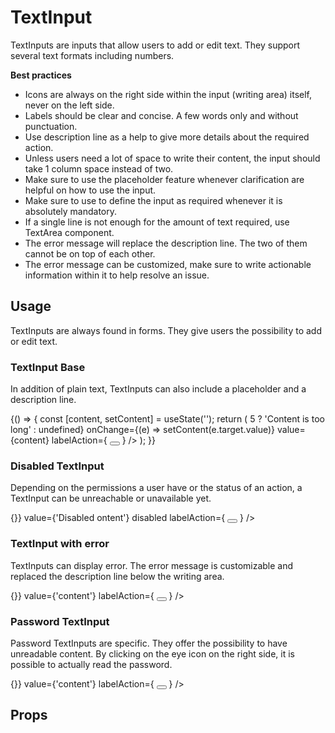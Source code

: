 <!--- TextInput.stories.mdx --->


<Meta title="Design System/Molecules/TextInput" component={TextInput} />

# TextInput

TextInputs are inputs that allow users to add or edit text. They support several text formats including numbers.

**Best practices**

- Icons are always on the right side within the input (writing area) itself, never on the left side.
- Labels should be clear and concise. A few words only and without punctuation.
- Use description line as a help to give more details about the required action.
- Unless users need a lot of space to write their content, the input should take 1 column space instead of two.
- Make sure to use the placeholder feature whenever clarification are helpful on how to use the input.
- Make sure to use to define the input as required whenever it is absolutely mandatory.
- If a single line is not enough for the amount of text required, use TextArea component.
- The error message will replace the description line. The two of them cannot be on top of each other.
- The error message can be customized, make sure to write actionable information within it to help resolve an issue.



## Usage

TextInputs are always found in forms. They give users the possibility to add or edit text. 



### TextInput Base

In addition of plain text, TextInputs can also include a placeholder and a description line. 

<Canvas>
  <Story name="base">
    {() => {
      const [content, setContent] = useState('');
      return (
        <Box padding={10}>
          <TextInput
            placeholder="This is a content placeholder"
            label="Content"
            name="content"
            hint="Description line"
            error={content.length > 5 ? 'Content is too long' : undefined}
            onChange={(e) => setContent(e.target.value)}
            value={content}
            labelAction={
              <Tooltip description="Content of the tooltip">
                <button
                  aria-label="Information about the email"
                  style={{ border: 'none', padding: 0, background: 'transparent' }}
                >
                  <HelpIcon aria-hidden={true} />
                </button>
              </Tooltip>
            }
          />
        </Box>
      );
    }}
  </Story>
</Canvas>

### Disabled TextInput 

Depending on the permissions a user have or the status of an action, a TextInput can be unreachable or unavailable yet.

<Canvas>
  <Story name="disabled">
    <Box padding={10}>
      <TextInput
        placeholder="This is a content placeholder"
        label="Content"
        name="content"
        hint="Description line"
        onChange={() => {}}
        value={'Disabled ontent'}
        disabled
        labelAction={
          <Tooltip description="Content of the tooltip">
            <button
              aria-label="Information about the email"
              style={{ border: 'none', padding: 0, background: 'transparent' }}
            >
              <HelpIcon aria-hidden={true} />
            </button>
          </Tooltip>
        }
      />
    </Box>
  </Story>
</Canvas>

### TextInput with error

TextInputs can display error. The error message is customizable and replaced the description line below the writing area. 

<Canvas>
  <Story name="with error">
    <Box padding={10}>
      <TextInput
        placeholder="This is a content placeholder"
        label="Content"
        name="content"
        hint="Description line"
        error={'Content is too long'}
        onChange={() => {}}
        value={'content'}
        labelAction={
          <Tooltip description="Content of the tooltip">
            <button
              aria-label="Information about the email"
              style={{ border: 'none', padding: 0, background: 'transparent' }}
            >
              <HelpIcon aria-hidden={true} />
            </button>
          </Tooltip>
        }
      />
    </Box>
  </Story>
</Canvas>

### Password TextInput

Password TextInputs are specific. They offer the possibility to have unreadable content. By clicking on the eye icon on the right side, it is possible to actually read the password. 

<Canvas>
  <Story name="password">
    <Box padding={10}>
      <TextInput
        placeholder="This is a password placeholder"
        type="password"
        label="Password"
        name="password"
        hint="Description line"
        onChange={() => {}}
        value={'content'}
        labelAction={
          <Tooltip description="Content of the tooltip">
            <button
              aria-label="Information about the email"
              style={{ border: 'none', padding: 0, background: 'transparent' }}
            >
              <HelpIcon aria-hidden={true} />
            </button>
          </Tooltip>
        }
      />
    </Box>
  </Story>
</Canvas>

## Props

<ArgsTable of={TextInput} />
